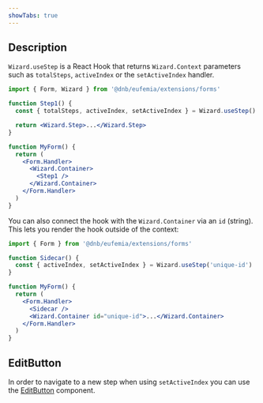 ```yaml
---
showTabs: true
---
```


## Description

`Wizard.useStep` is a React Hook that returns `Wizard.Context` parameters such as `totalSteps`, `activeIndex` or the `setActiveIndex` handler.

```jsx
import { Form, Wizard } from '@dnb/eufemia/extensions/forms'

function Step1() {
  const { totalSteps, activeIndex, setActiveIndex } = Wizard.useStep()

  return <Wizard.Step>...</Wizard.Step>
}

function MyForm() {
  return (
    <Form.Handler>
      <Wizard.Container>
        <Step1 />
      </Wizard.Container>
    </Form.Handler>
  )
}
```

You can also connect the hook with the `Wizard.Container` via an `id` (string). This lets you render the hook outside of the context:

```jsx
import { Form } from '@dnb/eufemia/extensions/forms'

function Sidecar() {
  const { activeIndex, setActiveIndex } = Wizard.useStep('unique-id')
}

function MyForm() {
  return (
    <Form.Handler>
      <Sidecar />
      <Wizard.Container id="unique-id">...</Wizard.Container>
    </Form.Handler>
  )
}
```

## EditButton

In order to navigate to a new step when using `setActiveIndex` you can use the [EditButton](/uilib/extensions/forms/Wizard/Step/EditButton/) component.

